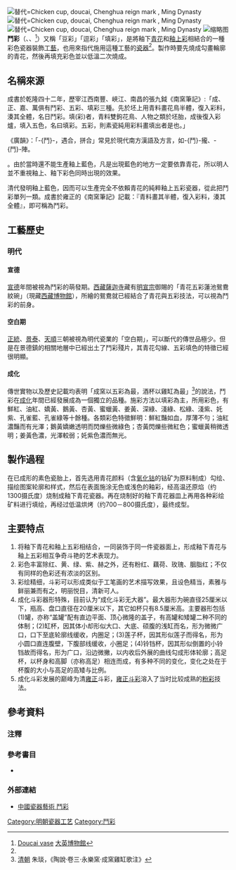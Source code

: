 [[File:雞缸杯，成化斗彩，明代，_Chicken_cup,_doucai,_Chenghua_reign_mark_,_Ming_Dynasty._IMG_6435_01.jpg|替代=Chicken cup, doucai, Chenghua reign mark , Ming Dynasty]][[File:雞缸杯，成化斗彩，明代，_Chicken_cup,_doucai,_Chenghua_reign_mark_,_Ming_Dynasty._IMG_6435_03.jpg|替代=Chicken cup, doucai, Chenghua reign mark , Ming Dynasty]]
[[File:雞缸杯，成化斗彩，明代，_Chicken_cup,_doucai,_Chenghua_reign_mark_,_Ming_Dynasty._IMG_6435_02.jpg|替代=Chicken cup, doucai, Chenghua reign mark , Ming Dynasty]]
[[File:Chinese_-_Pilgrim_Bottle_with_the_Character_"Shou"_(Long_Life)_-_Walters_491685_-_Detail_A.jpg|缩略图]]
'''鬥彩'''（{{lang-en|contrasting colours}}、{{lang|en|joined colours}}、{{lang|en|doucai}}<ref name="鬥彩罐">[http://www.britishmuseum.org/explore/highlights/highlight_objects/asia/d/doucai_vase.aspx Doucai vase] {{Wayback|url=http://www.britishmuseum.org/explore/highlights/highlight_objects/asia/d/doucai_vase.aspx |date=20151019022023 }}[[大英博物館|大英博物館]]</ref>）又稱「豆彩」「逗彩」「填彩」，是將釉下[[青花|青花]]和[[釉上彩|釉上彩]]相結合的一種彩色瓷器裝飾[[工藝|工藝]]{{sfn|馮先銘|1998|p=224}}，也用來指代施用這種工藝的[[瓷器|瓷器]]<ref name="鬥彩罐" />。製作時要先燒成勾畫輪廓的青花，然後再填充彩色並以低溫二次燒成{{sfn|馮先銘|1998|p=224}}。

== 名稱來源 ==
成書於乾隆四十二年，歷宰江西南豐、峽江、南昌的張九鉞《南窯筆記》:「成、正、嘉、萬俱有鬥彩、五彩、填彩三種。先於坯上用青料畫花鳥半體，復入彩料，湊其全體，名日鬥彩。填(彩)者，青料雙鉤花鳥、人物之類於坯胎，成後復入彩爐，填入五色，名曰填彩。五彩，則素瓷純用彩料畫填出者是也。」

《廣韻》：「-{鬥}-，遇合，拼合」常見於現代南方漢語及方言，如-{鬥}-攏、-{鬥}-陣。

{{fact|明代並無「鬥彩」之名，凡是釉上彩瓷均稱作「[[五彩|五彩]]」}}。由於當時還不能生產釉上藍色，凡是出現藍色的地方一定要依靠青花，所以明人並不重視釉上、釉下彩色同時出現的效果。

清代發明釉上藍色，因而可以生產完全不依賴青花的純粹釉上五彩瓷器，從此把鬥彩單列一類。成書於雍正的《南窯筆記》記載：『青料畫其半體，復入彩料，湊其全體』，即可稱為鬥彩{{sfn|馮先銘|1998|p=224}}。

== 工藝歷史 ==
=== 明代 ===
==== 宣德 ====
[[宣德|宣德]]年間被視為鬥彩的萌發期。[[西藏|西藏]][[薩迦寺|薩迦寺]]藏有[[明宣宗|明宣宗]]御賜的「青花五彩蓮池鴛鴦紋碗」（現藏[[西藏博物館|西藏博物館]]），所繪的鴛鴦就已經結合了青花與五彩技法，可以視為鬥彩的前身。

==== 空白期 ====
[[正统_(年号)|正統]]、[[景泰|景泰]]、[[天顺_(明朝)|天順]]三朝被視為明代瓷業的「空白期」，可以斷代的傳世品極少。但是在景德鎮的相關地層中已經出土了鬥彩殘片，其青花勾線、五彩填色的特徵已經很明顯{{sfn|馮先銘|1998|p=224}}。

==== 成化 ====
傳世實物以及歷史記載均表明「成窯以五彩為最，酒杯以雞缸為最」<ref>[[清朝|清朝]] 朱琰，《陶說·卷三·永樂窯·成窯雞缸歌注》</ref>的說法，鬥彩在[[成化|成化]]年間已經發展成為一個獨立的品種。施彩方法以填彩為主，所用彩色，有鮮紅、油紅、嬌黃、鵝黃、杏黃、蜜蠟黃、姜黃、深綠、淺綠、松綠、淺紫、奼紫、孔雀藍、孔雀綠等十餘種。各類彩色特徵鮮明：鮮紅豔如血，厚薄不勻；油紅濃豔而有光澤；鵝黃嬌嫩透明而閃爍些微綠色；杏黃閃爍些微紅色；蜜蠟黃稍微透明；姜黃色濃，光澤較弱；奼紫色濃而無光{{sfn|馮先銘|1998|p=224}}。

==製作過程==
在已成形的素色瓷胎上，首先选用青花颜料（含[[氧化钴|氧化钴]]的钴矿为原料制成）勾绘、描绘图案轮廓和样式，然后在表面施涂无色或浅色的釉彩，经高温还原焰（约1300摄氏度）烧制成釉下青花瓷器。再在烧制好的釉下青花器皿上再用各种彩绘矿料进行填绘，再经过低温烘烤（约700－800摄氏度），最终成型。

==主要特点==
#将釉下青花和釉上五彩相结合，一同装饰于同一件瓷器面上，形成釉下青花与釉上五彩相互争奇斗艳的艺术表现力。
#彩色丰富除红、黄、绿、紫、赫之外，还有粉红、藕荷、玫瑰、胭脂红；不仅有同样的色彩还有浓淡的区别。
#彩绘精细，斗彩可以形成类似于工笔画的艺术描写效果，且设色精当，素雅与鲜丽兼而有之，明丽悦目，清新可人。
#成化斗彩器形特殊，目前认为“成化斗彩无大器”。最大器形为碗直径25厘米以下，瓶高、盘口直径在20厘米以下，其它如杯只有8.5厘米高。主要器形包括(1)罐，亦称“盖罐”配有直边平面、顶心微隆的盖子，有高罐和矮罐二种不同的体制；(2)缸杯，因其体小却形似大口、大底、硕腹的浅缸而名，形为微微广口，口下至底轮廓线缓收，内圈足；(3)莲子杯，因其形似莲子而得名，形为小圆口直连腹壁，下腹部线缓收，小圈足；(4)铃铛杯，因其形似倒置的小铃铛故而得名，形为广口，沿边微撇，以内收后外展的曲线勾成形体轮廓；高足杯，以杯身和高脚（亦称高足）相连而成，有多种不同的变化，变化之处在于杯腹的大小与高足的高矮与比例。
#成化斗彩发展的巅峰为清[[雍正|雍正]]斗彩，[[雍正斗彩|雍正斗彩]]溶入了当时比较成熟的[[粉彩|粉彩]]技法。

==參考資料==
{{wikisource|陶說}}
=== 注釋 ===
{{reflist}}

=== 參考書目 ===
* {{cite book |author=馮先銘 |coauthors=耿寶昌 |title=中國古陶瓷圖典 |edition=第1版 |series=「九五」國家重點圖書 |publisher=文物出版社 |location=[[北京|北京]] |language=zh |isbn=9787501009244 |date=1998年1月}}

=== 外部連結 ===
*[http://www.chiculture.net/0513/html/d24/0513d24.html 中國瓷器藝術 鬥彩] {{Wayback|url=http://www.chiculture.net/0513/html/d24/0513d24.html |date=20160305073458 }}

[[Category:明朝瓷器工艺|Category:明朝瓷器工艺]]
[[Category:鬥彩|Category:鬥彩]]